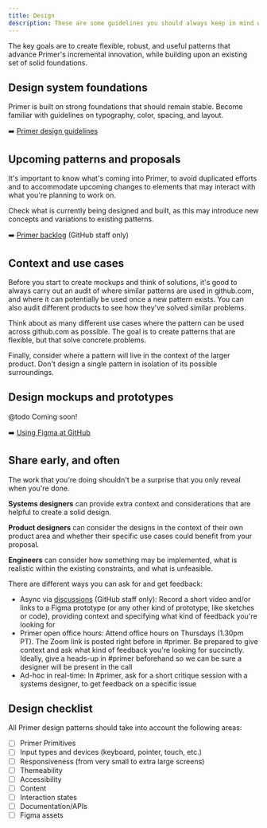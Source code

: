 ```yaml
---
title: Design
description: These are some guidelines you should always keep in mind when creating Primer design patterns.
---
```


The key goals are to create flexible, robust, and useful patterns that advance Primer's incremental innovation, while building upon an existing set of solid foundations.

## Design system foundations

Primer is built on strong foundations that should remain stable. Become familiar with guidelines on typography, color, spacing, and layout.

➡️ [Primer design guidelines](/)

## Upcoming patterns and proposals

It's important to know what's coming into Primer, to avoid duplicated efforts and to accommodate upcoming changes to elements that may interact with what you're planning to work on.

Check what is currently being designed and built, as this may introduce new concepts and variations to existing patterns.

➡️ [Primer backlog](https://github.com/github/primer/projects/1?fullscreen=true) (GitHub staff only)

## Context and use cases

Before you start to create mockups and think of solutions, it's good to always carry out an audit of where similar patterns are used in github.com, and where it can potentially be used once a new pattern exists. You can also audit different products to see how they've solved similar problems.

Think about as many different use cases where the pattern can be used across github.com as possible. The goal is to create patterns that are flexible, but that solve concrete problems.

Finally, consider where a pattern will live in the context of the larger product. Don't design a single pattern in isolation of its possible surroundings.

## Design mockups and prototypes

@todo Coming soon!

<!-- Get started in Figma by duplicating the **Primer pattern template** file. You can find it in **Design Infrastructure > Contributions**. Follow the instructions in the file on how to name, and use the template, so that it accurately indicates the stage of the design work.

You can also use an alternative prototyping tool like CodePen, Framer, or anything else that you're comfortable using — just make sure the prototypes are linked to from the pattern tracking issue. -->

➡️ [Using Figma at GitHub](/guides/figma)

<!-- @todo Naming, API: design and eng alignment -->

## Share early, and often

The work that you're doing shouldn't be a surprise that you only reveal when you're done.

**Systems designers** can provide extra context and considerations that are helpful to create a solid design.

**Product designers** can consider the designs in the context of their own product area and whether their specific use cases could benefit from your proposal.

**Engineers** can consider how something may be implemented, what is realistic within the existing constraints, and what is unfeasible.

There are different ways you can ask for and get feedback:

- Async via [discussions](https://github.com/github/primer/discussions/categories/feedback) (GitHub staff only): Record a short video and/or links to a Figma prototype (or any other kind of prototype, like sketches or code), providing context and specifying what kind of feedback you're looking for
- Primer open office hours: Attend office hours on Thursdays (1.30pm PT). The Zoom link is posted right before in #primer. Be prepared to give context and ask what kind of feedback you're looking for succinctly. Ideally, give a heads-up in #primer beforehand so we can be sure a designer will be present in the call
- Ad-hoc in real-time: In #primer, ask for a short critique session with a systems designer, to get feedback on a specific issue

## Design checklist

All Primer design patterns should take into account the following areas:

- [ ] Primer Primitives
- [ ] Input types and devices (keyboard, pointer, touch, etc.)
- [ ] Responsiveness (from very small to extra large screens)
- [ ] Themeability
- [ ] Accessibility
- [ ] Content
- [ ] Interaction states
- [ ] Documentation/APIs
- [ ] Figma assets
